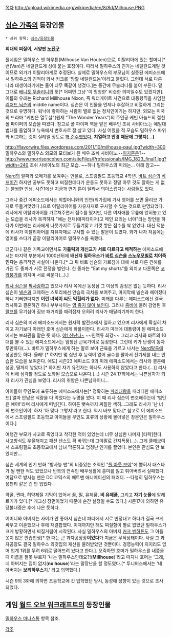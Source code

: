 [[목차]]
http://upload.wikimedia.org/wikipedia/en/8/8d/Milhouse.PNG

== [[심슨 가족]]의 등장인물 ==
 * 상위 항목: [[심슨/등장인물]]

'''희대의 찌질이''', '''서양판 [[노진구]]'''

풀네임은 밀하우스 밴 하우튼(Milhouse Van Houten)으로, 이탈리아에 있는 할머니[* 밴(Van)은 네덜란드계 성에 붙는 호칭이다. 따라서 밀하우스의 친가는 네덜란드계일 것이므로 외가가 이탈리아계로 추정된다. 실제로 밀하우스의 부모님이 실종된 에피소드에서 밀하우스의 친척이 와서 커크를 '망할 네덜란드놈'이라고 불렀다. 그런데 서로 다른 나라 태생이라기에는 둘이 너무 똑같이 생겼다.]는 중간에 무솔리니를 붙여 부른다. 말 그대로 [[베니토 무솔리니]]의 뜻[* 어쩌면 그냥 '이 멍청한' 비슷한 의미일수도 있겠지만].
이름의 유래는 Richard Millhouse Nixon, 즉 워터게이트 사건으로 대통령직을 사임한 [[리처드 닉슨]]의 middle name이다. 심슨은 이 인물을 언제나 추잡하고 비열하게 그리는 것으로 유명하다. 워낙에 좋아하는 사람이 별로 없는 정치인이기는 하지만. 외모는 미국의 드라마 "케빈은 열두살"(원제 "The Wonder Years")의 주인공 케빈 아놀드의 절친 폴 파이퍼의 모습을 따왔다. 참고로 폴 파이퍼 역을 맡은 배우인 조쉬 사비아노는 예일대 법대를 졸업하고 뉴욕에서 변호사로 잘 살고 있다. 사실 어렸을 적 모습도 밀하우스 따위와 비교하는 것이 실례일 정도로 [http://ia.media-imdb.com/images/M/MV5BMTE5NzQ0OTUxNF5BMl5BanBnXkFtZTYwNDU2NTc3._V1_SY317_CR1,0,214,317_AL_.jpg 꽤 준수했었다.] '''치열하고 안경 때문에 그렇지(...)'''

http://flavorwire.files.wordpress.com/2011/10/milhouse-paul.jpg?width=300
밀하우스와 밀하우스 외모의 모티브가 된 배우 조쉬 사비아노.--[[이지훈]]은?--
http://www.morrisoncohen.com/siteFiles/Professionals/IMG_1823_final1.jpg?width=240
조쉬 사비아노의 최근 모습. ~~허나 밀하우스의 미래는... 아래 참고~~

[[Nerd]]의 알파와 오메가를 보여주는 인물로, 스프링필드 초등학교 4학년. [[바트 심슨]]의 [[베프]]이긴 하지만 공부도 못하고 찌질한데다가 운동도 못하고 정말 아무 것도 잘하는 게 없는 불쌍한 인생. 시즌1에선 지금과 연기 톤이 달라서 의아스럽다는 사람들도 있다.

그러나 중간 에피소드에서는 외할머니와의 인연(외가집에 가서 영어를 쓰면 올리브 가지로 두들겨맞았다.)으로 이탈리아어를 자유자재로 구사할 수 있는 것으로 판명되었다. 리사에게 이탈리아어를 가르쳐주면서 점수를 땄지만, 다른 여자애를 무릎에 앉혀놓고 있는 모습을 리사가 목격하자 "얘는 전채(애피타이저)고 메인 요리는 너야"라는 망언을 하다가 이번에는 리사에게 나뭇가지로 두들겨맞고 기껏 쌓은 점수를 싹 잃었다. 대신 덕분에 리사가 이탈리아어를 자유자재로 구사할 수 있는 말문이 트였다. 화가 나자 처음에는 영어를 쓰다가 곧장 이탈리아어로 밀하우스를 욕했다.

더군다나 같은 기독교이면서도 '''가톨릭과 개신교가 서로 다르다고 배척하는''' 에피소드에서는 마지막 부분에서 1000년뒤에 '''배신자 밀하우스가 [[바트 심슨]]을 [[스노우모빌]]로 치어죽인다'''는 충격적인 사실이 나온다.[* 그 뒤 바트 심슨의 가르침에 대해 서로 다른 견해를 가진 두 종파가 서로 전쟁을 벌인다. 한 종파는 "Eat my shorts"를 외치고 다른쪽은 [[코와붕가]]를 외치며 서로 싸운다(...).]

[[리사 심슨]]을 [[짝사랑]]하고 있으나 리사 쪽에선 동정심 그 이상의 감정은 없는 듯하다. 리사 심슨이 [[넬슨]]과 교제하는 스토리에선 안습의 극치를 보여주고, 마지막에 넬슨과 헤어졌다하니 기뻐한다지만 '''이런 녀석이 씨도 먹힐리가 없다.''' 미래를 다루는 에피소드에선 결국 리사하고 결혼하긴 하나 부부사이는 [[영 좋지 않다|영 좋지 않아 보인다]]. 그러나 [[좀비]]에 물려 감염된 후 [[랄프 위검|랄프]]를 무기삼아 짐보 패거리를 때려잡자 오히려 리사가 매달리기까지 한다.

리사 심슨의 미래 에피소드에서는 원자력 발전소에서 일하고 있으며 리사에게 확실히 차이고 자기보다 아래인 호머 심슨에게 화풀이한다. 리사가 미래에 대통령이 된 에피소드에서는 보좌관을 맡은 듯 하다. [[야! 신난다~]] ~~인맥류 최강~~ 그리고 리사와 바트의 10대를 볼 수 있는 에피소드에서는 엄청난 근육가이로 등장한다. 그런데 키가 난쟁이 똥자루만하다(...). 바트가 밀하우스에게 하는 말로 보아 근육을 기르고 나서는 [[Nerd]]탈출에 성공한듯 하다. 올레! [* 하지만 몇 십년 후 능력이 없어 골수를 팔아서 전기세를 내는 안습한 모습을 보여준다. 애도] 시즌23 에피소드 9의 미래 에피소드에서는 리사와 결혼에 성공, 딸까지 낳았다.[* 하지만 자기 유전자는 하나도 사용하지 않았다고 한다.(...)] 리사에 비해 심각할 정도로 노화된 모습으로 나온다.(...) 시즌 24 17화에서는 나쁜남자가 되자 리사가 관심을 보였다. 리사의 취향은 나쁜남자이니...

아이들이 무인도에 표류하는 에피소드에서는[* 정확히는 [[파리대왕]]을 패러디한 에피소드] 얼마 안남은 식량을 다 먹었다는 누명을 썼다. 이 때 리사 심슨이 변호해주는데 '범인은 얘야!'라며 리사에게 떠넘긴다. 하여튼 뼛속까지 찌질한 색히...그래도 리사가 '난 너의 변호인이야' 하자 '아 맞다 그렇지'라고 한다. 역시 바보 맞다.[* 참고로 이 에피소드에서 스프링필드 초등학교 아이들을 무인도 표류의 상황에 몰아넣은 장본인은 밀하우스이다.]

여행간 부모가 사고로 죽었다고 착각한 적이 있었는데 너무 상심한 나머지 [타락]한다. 사고방식도 우울해지고 패션 센스도 확 바뀌는데 그야말로 간지폭풍(...).
그게 쿨해보여서 스프링필드 초등학교에서 남녀 막론하고 엄청난 인기를 끌었다. 본인은 관심도 안 보였지만...

심슨 세계의 인기 만화 "방사능 맨"의 비중있는 조역인 "[[폴 아웃 보이]]"에 뽑혀서 대스타가 될 뻔한 적도 있었으나 반복의 연속인 배우생활에 흥미를 잃고 튀어버려서 실패했다. 여담으로 방사능 맨은 DC 코믹스의 배트맨 애니메이션의 패러디. --다행히 밀하우스는 용팬티 같은 건 안 입었다--

약골, 찐따, 허약체질 기믹이 있어서 [[꿀]], [[밀]], 유제품, '''비 유제품''', 그리고 '''자기 눈물'''에 알레르기가 있다.[* 개그성 장면이었기 때문에 순간 설정일 수도 있다.] 시즌17에 의하면 유당불내증은 후에 나은 듯하다.

어머니와 아버지는 사이가 안 좋아서 심슨네 파티에서 서로 빈정대고 하다가 결국 크게 싸우고 이혼했으나 후에 재결합했다. 이때까지만 해도 찌질함이 별로 없었던 밀하우스가 크게 방황하면서 찌질거림이 시작된다. 사실 밀하우스의 아버지 [[커크 벤하튼]]도 그 아들 못지 않은 안습인생[* 한 때는 큰 과자공장장'''이었다'''가 지금은 무직상태이다. 사실 그 과자공장도 결국 밀하우스 외갓집의 재산을 물려받았던 것뿐이다. 경영능력이 지지리도 없어 업계 1위를 무려 6위로 떨어뜨려 놨다고 한다.]. 오죽하면 호머가 밀하우스를 내쫒을때 이름을 잘못 부르자 '나는 밀하우스인데요?!('''Millhouse''')'라고 따지니 호머는 '그래, 네 아버지는 집이 없지('''no house''')'라는 말장난을 할 정도였다.[* 투니버스에서는 '네 아버지는 '''보리하우스'''지.' 라고 의역했다.]

시즌 9의 3화에 의하면 초등학교에 갓 입학했던 당시, 동성애 성향이 있는 것으로 조사되었다.
== 게임 [[월드 오브 워크래프트]]의 등장인물 ==
[[밀하우스 마나스톰]] 항목 참조.

[[각주]]
